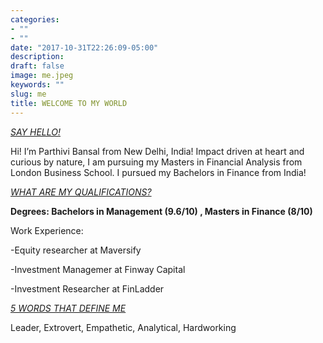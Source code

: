 ```yaml
---
categories:
- ""
- ""
date: "2017-10-31T22:26:09-05:00"
description:
draft: false
image: me.jpeg
keywords: ""
slug: me
title: WELCOME TO MY WORLD
---
```


[*SAY HELLO!*]{.ul}

Hi! I'm Parthivi Bansal from New Delhi, India! Impact driven at heart and curious by nature, I am pursuing my Masters in Financial Analysis from London Business School. I pursued my Bachelors in Finance from India!

[*WHAT ARE MY QUALIFICATIONS?*]{.ul}

**Degrees: Bachelors in Management (9.6/10) , Masters in Finance (8/10)**

Work Experience:

-Equity researcher at Maversify

-Investment Managemer at Finway Capital

-Investment Researcher at FinLadder

[*5 WORDS THAT DEFINE ME*]{.ul}

Leader, Extrovert, Empathetic, Analytical, Hardworking
